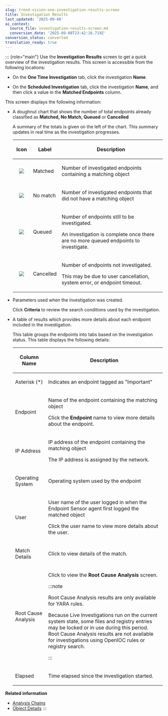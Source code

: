 ```yaml
---
slug: trend-vision-one-investigation-results-screen
title: Investigation Results
last_updated: '2025-09-08'
ai_context:
  source_file: investigation-results-screen.md
  conversion_date: '2025-09-08T23:42:16.719Z'
conversion_status: converted
translation_ready: true
---
```


::: {role="main"}
Use the **Investigation Results** screen to get a quick overview of the investigation results. This screen is accessible from the following locations:

- On the **One Time Investigation** tab, click the investigation **Name**.

- On the **Scheduled Investigation** tab, click the investigation **Name**, and then click a value in the **Matched Endpoints** column.

This screen displays the following information:

- A doughnut chart that shows the number of total endpoints already classified as **Matched, No Match, Queued** or **Cancelled**

  A summary of the totals is given on the left of the chart. This summary updates in real time as the investigation progresses.

  <table>
  <colgroup>
  <col style="width: 12%" />
  <col style="width: 16%" />
  <col style="width: 72%" />
  </colgroup>
  <thead>
  <tr>
  <th style="text-align: center;"><p>Icon</p></th>
  <th><p>Label</p></th>
  <th><p>Description</p></th>
  </tr>
  </thead>
  <tbody>
  <tr>
  <td style="text-align: center;"><p><img src="./images/circle-red=GUID-17CE6D87-9463-4085-A09D-C0BF47120193=1=en-us=Low.webp" /></p></td>
  <td><p>Matched</p></td>
  <td><p>Number of investigated endpoints containing a matching object</p></td>
  </tr>
  <tr>
  <td style="text-align: center;"><p><img src="./images/circle-green=GUID-17A7A4AC-2C6E-4F36-99F9-DDBE1F95A843=1=en-us=Low.webp" /></p></td>
  <td><p>No match</p></td>
  <td><p>Number of investigated endpoints that did not have a matching object</p></td>
  </tr>
  <tr>
  <td style="text-align: center;"><p><img src="./images/circle-blue-120=GUID-571BBFC6-8DAE-47E5-A070-333B17FBCDBC=1=en-us=Low.webp" /></p></td>
  <td><p>Queued</p></td>
  <td><p>Number of endpoints still to be investigated.</p>
  <p>An investigation is complete once there are no more queued endpoints to investigate.</p></td>
  </tr>
  <tr>
  <td style="text-align: center;"><p><img src="./images/circle-grey=GUID-F2F8864C-5529-4A9C-B095-1C17A2CC281C=1=en-us=Low.webp" /></p></td>
  <td><p>Cancelled</p></td>
  <td><p>Number of endpoints not investigated.</p>
  <p>This may be due to user cancellation, system error, or endpoint timeout.</p></td>
  </tr>
  </tbody>
  </table>

- Parameters used when the investigation was created.

  Click **Criteria** to review the search conditions used by the investigation.

- A table of results which provides more details about each endpoint included in the investigation.

  This table groups the endpoints into tabs based on the investigation status. This table displays the following details:

  <table>
  <colgroup>
  <col style="width: 22%" />
  <col style="width: 78%" />
  </colgroup>
  <thead>
  <tr>
  <th><p>Column Name</p></th>
  <th><p>Description</p></th>
  </tr>
  </thead>
  <tbody>
  <tr>
  <td><p>Asterisk (*)</p></td>
  <td><p>Indicates an endpoint tagged as "Important"</p></td>
  </tr>
  <tr>
  <td><p>Endpoint</p></td>
  <td><p>Name of the endpoint containing the matching object</p>
  <p>Click the <strong>Endpoint</strong> name to view more details about the endpoint.</p></td>
  </tr>
  <tr>
  <td><p>IP Address</p></td>
  <td><p>IP address of the endpoint containing the matching object</p>
  <p>The IP address is assigned by the network.</p></td>
  </tr>
  <tr>
  <td><p>Operating System</p></td>
  <td><p>Operating system used by the endpoint</p></td>
  </tr>
  <tr>
  <td><p>User</p></td>
  <td><p>User name of the user logged in when the Endpoint Sensor agent first logged the matched object</p>
  <p>Click the user name to view more details about the user.</p></td>
  </tr>
  <tr>
  <td><p>Match Details</p></td>
  <td><p>Click to view details of the match.</p></td>
  </tr>
  <tr>
  <td><p>Root Cause Analysis</p></td>
  <td><p>Click to view the <strong>Root Cause Analysis</strong> screen.</p>
  

  :::note
  
  <p>Root Cause Analysis results are only available for YARA rules.</p>
  <p>Because Live Investigations run on the current system state, some files and registry entries may be locked or in use during this period. Root Cause Analysis results are not available for investigations using OpenIOC rules or registry search.</p>
  

  :::

  </td>
  </tr>
  <tr>
  <td><p>Elapsed</p></td>
  <td><p>Time elapsed since the investigation started.</p></td>
  </tr>
  </tbody>
  </table>

**Related information**

- [Analysis Chains](analysis-chains.mdx)
- [Object Details](object-details.mdx)
:::
